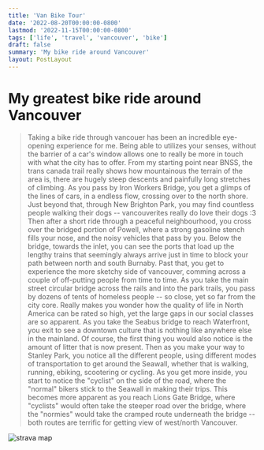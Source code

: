 ```yaml
---
title: 'Van Bike Tour'
date: '2022-08-20T00:00:00-0800'
lastmod: '2022-11-15T00:00:00-0800'
tags: ['life', 'travel', 'vancouver', 'bike']
draft: false
summary: 'My bike ride around Vancouver'
layout: PostLayout
---
```


# My greatest bike ride around Vancouver

> Taking a bike ride through vancouer has been an incredible eye-opening experience for me. Being able to utilizes your senses, without the barrier of a car's window allows one to really be more in touch with what the city has to offer. From my starting point near BNSS, the trans canada trail really shows how mountainous the terrain of the area is, there are hugely steep descents and painfully long stretches of climbing. As you pass by Iron Workers Bridge, you get a glimps of the lines of cars, in a endless flow, crossing over to the north shore. Just beyond that, through New Brighton Park, you may find countless people walking their dogs -- vancouverites really do love their dogs :3 Then after a short ride through a peaceful neighbourhood, you cross over the bridged portion of Powell, where a strong gasoline stench fills your nose, and the noisy vehicles that pass by you. Below the bridge, towards the inlet, you can see the ports that load up the lengthy trains that seemingly always arrive just in time to block your path between north and south Burnaby. Past that, you get to experience the more sketchy side of vancouver, comming across a couple of off-putting people from time to time. As you take the main street circular bridge across the rails and into the park trails, you pass by dozens of tents of homeless people -- so close, yet so far from the city core. Really makes you wonder how the quality of life in North America can be rated so high, yet the large gaps in our social classes are so apparent. As you take the Seabus bridge to reach Waterfront, you exit to see a downtown culture that is nothing like anywhere else in the mainland. Of course, the first thing you would also notice is the amount of litter that is now present. Then as you make your way to Stanley Park, you notice all the different people, using different modes of transportation to get around the Seawall, whether that is walking, running, ebiking, scootering or cycling. As you get more inside, you start to notice the "cyclist" on the side of the road, where the "normal" bikers stick to the Seawall in making their trips. This becomes more apparent as you reach Lions Gate Bridge, where "cyclists" would often take the steeper road over the bridge, where the "normies" would take the cramped route underneath the bridge -- both routes are terrific for getting view of west/north Vancouver.

![strava map](/static/images/bike-route.png)
